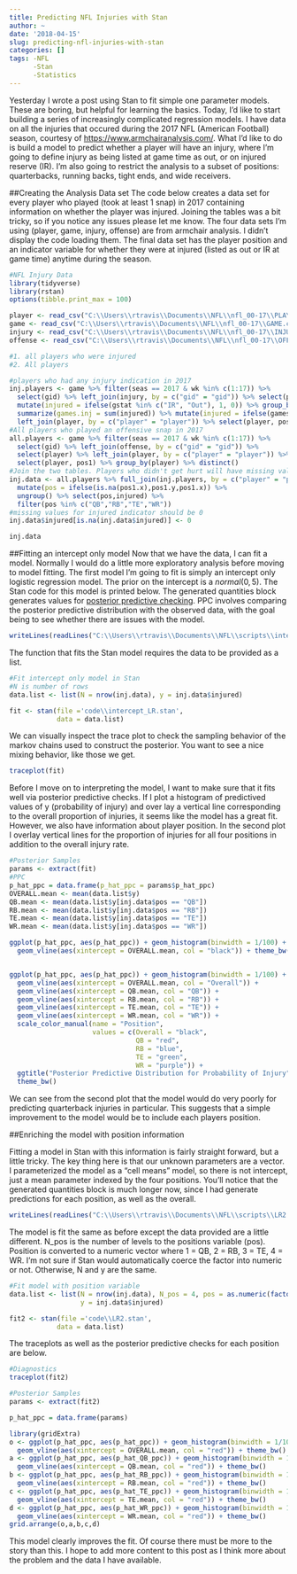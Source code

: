 ```yaml
---
title: Predicting NFL Injuries with Stan
author: ~
date: '2018-04-15'
slug: predicting-nfl-injuries-with-stan
categories: []
tags: -NFL
      -Stan
      -Statistics
---
```


Yesterday I wrote a post using Stan to fit simple one parameter models. These are boring, but helpful for learning the basics. Today, I'd like to start building a series of increasingly complicated regression models. I have data on all the injuries that occured during the 2017 NFL (American Football) season, courtesy of [https://www.armchairanalysis.com/](https://www.armchairanalysis.com/). What I'd like to do is build a model to predict whether a player will have an injury, where I'm going to define injury as being listed  at game time as out, or on injured reserve (IR). I'm also going to restrict the analysis to a subset of positions: quarterbacks, running backs, tight ends, and wide receivers.

##Creating the Analysis Data set
The code below creates a data set for every player who played (took at least 1 snap) in 2017 containing information on whether the player was injured. Joining the tables was a bit tricky, so if you notice any issues please let me know. The four data sets I'm using (player, game, injury, offense) are from armchair analysis. I didn't display the code loading them. The final data set has the player position and an indicator variable for whether they were at injured (listed as out or IR at game time) anytime during the season.

```r
#NFL Injury Data
library(tidyverse)
library(rstan)
options(tibble.print_max = 100)
```
```r
player <- read_csv("C:\\Users\\rtravis\\Documents\\NFL\\nfl_00-17\\PLAYER.csv")
game <- read_csv("C:\\Users\\rtravis\\Documents\\NFL\\nfl_00-17\\GAME.csv")
injury <- read_csv("C:\\Users\\rtravis\\Documents\\NFL\\nfl_00-17\\INJURY.csv")
offense <- read_csv("C:\\Users\\rtravis\\Documents\\NFL\\nfl_00-17\\OFFENSE.csv")
```
```r
#1. all players who were injured
#2. All players

#players who had any injury indication in 2017
inj.players <- game %>% filter(seas == 2017 & wk %in% c(1:17)) %>%
  select(gid) %>% left_join(injury, by = c("gid" = "gid")) %>% select(player, gstat) %>%
  mutate(injured = ifelse(gstat %in% c("IR", "Out"), 1, 0)) %>% group_by(player) %>%
  summarize(games.inj = sum(injured)) %>% mutate(injured = ifelse(games.inj > 0, 1, 0)) %>%
  left_join(player, by = c("player" = "player")) %>% select(player, pos1, games.inj, injured) 
#All players who played an offensive snap in 2017
all.players <- game %>% filter(seas == 2017 & wk %in% c(1:17)) %>%
  select(gid) %>% left_join(offense, by = c("gid" = "gid")) %>%
  select(player) %>% left_join(player, by = c("player" = "player")) %>%
  select(player, pos1) %>% group_by(player) %>% distinct()
#Join the two tables. Players who didn't get hurt will have missing values for injured
inj.data <- all.players %>% full_join(inj.players, by = c("player" = "player")) %>%
  mutate(pos = ifelse(is.na(pos1.x),pos1.y,pos1.x)) %>% 
  ungroup() %>% select(pos,injured) %>%
  filter(pos %in% c("QB","RB","TE","WR"))
#missing values for injured indicator should be 0
inj.data$injured[is.na(inj.data$injured)] <- 0

inj.data

```

##Fitting an intercept only model
Now that we have the data, I can fit a model. Normally I would do a little more exploratory analysis before moving to model fitting. The first model I'm going to fit is simply an intercept only logistic regression model. The prior on the intercept is a $normal(0,5)$. The Stan code for this model is printed below. The generated quantities block generates values for [posterior predictive checking](https://stats.stackexchange.com/questions/115157/what-are-posterior-predictive-checks-and-what-makes-them-useful). PPC involves comparing the posterior predictive distribution with the observed data, with the goal being to see whether there are issues with the model.  

```r
writeLines(readLines("C:\\Users\\rtravis\\Documents\\NFL\\scripts\\intercept_LR.stan"))
```

The function that fits the Stan model requires the data to be provided as a list.
```r
#Fit intercept only model in Stan
#N is number of rows
data.list <- list(N = nrow(inj.data), y = inj.data$injured)

fit <- stan(file ='code\\intercept_LR.stan',
            data = data.list)

```

We can visually inspect the trace plot to check the sampling behavior of the markov chains used to construct the posterior. You want to see a nice mixing behavior, like those we get.

```r
traceplot(fit)
```

Before I move on to interpreting the model, I want to make sure that it fits well via posterior predictive checks. If I plot a histogram of predictived values of y (probability of injury) and over lay a vertical line corresponding to the overall proportion of injuries, it seems like the model has a great fit. However, we also have information about player position. In the second plot I overlay vertical lines for the proportion of injuries for all four positions in addition to the overall injury rate.

```r
#Posterior Samples
params <- extract(fit)
#PPC
p_hat_ppc = data.frame(p_hat_ppc = params$p_hat_ppc)
OVERALL.mean <- mean(data.list$y)
QB.mean <- mean(data.list$y[inj.data$pos == "QB"])
RB.mean <- mean(data.list$y[inj.data$pos == "RB"])
TE.mean <- mean(data.list$y[inj.data$pos == "TE"])
WR.mean <- mean(data.list$y[inj.data$pos == "WR"])

ggplot(p_hat_ppc, aes(p_hat_ppc)) + geom_histogram(binwidth = 1/100) +
  geom_vline(aes(xintercept = OVERALL.mean, col = "black")) + theme_bw()


ggplot(p_hat_ppc, aes(p_hat_ppc)) + geom_histogram(binwidth = 1/100) +
  geom_vline(aes(xintercept = OVERALL.mean, col = "Overall")) +
  geom_vline(aes(xintercept = QB.mean, col = "QB")) +
  geom_vline(aes(xintercept = RB.mean, col = "RB")) +
  geom_vline(aes(xintercept = TE.mean, col = "TE")) +
  geom_vline(aes(xintercept = WR.mean, col = "WR")) +
  scale_color_manual(name = "Position", 
                     values = c(Overall = "black",
                                QB = "red",
                                RB = "blue",
                                TE = "green",
                                WR = "purple")) +
  ggtitle("Posterior Predictive Distribution for Probability of Injury") +
  theme_bw()

```

We can see from the second plot that the model would do very poorly for predicting quarterback injuries in particular. This suggests that a simple improvement to the model would be to include each players position.


##Enriching the model with position information

Fitting a model in Stan with this information is fairly straight forward, but a little tricky. The key thing here is that our unknown parameters are a vector. I parameterized the model as a "cell means" model, so there is not intercept, just a mean parameter indexed by the four positions. You'll notice that the generated quantities block is much longer now, since I had generate predictions for each position, as well as the overall. 
```r
writeLines(readLines("C:\\Users\\rtravis\\Documents\\NFL\\scripts\\LR2.stan"))
```

The model is fit the same as before except the data provided are a little different. N_pos is the number of levels to the positions variable (pos). Position is converted to a numeric vector where 1 = QB, 2 = RB, 3 = TE, 4 = WR. I'm not sure if Stan would automatically coerce the factor into numeric or not. Otherwise, N and y are the same. 
```r
#Fit model with position variable
data.list <- list(N = nrow(inj.data), N_pos = 4, pos = as.numeric(factor(inj.data$pos)),
                  y = inj.data$injured)

fit2 <- stan(file ='code\\LR2.stan',
            data = data.list)
```

The traceplots as well as the posterior predictive checks for each position are below. 

```r
#Diagnostics
traceplot(fit2)

#Posterior Samples
params <- extract(fit2)

p_hat_ppc = data.frame(params)

library(gridExtra)
o <- ggplot(p_hat_ppc, aes(p_hat_ppc)) + geom_histogram(binwidth = 1/100) +
  geom_vline(aes(xintercept = OVERALL.mean, col = "red")) + theme_bw()
a <- ggplot(p_hat_ppc, aes(p_hat_QB_ppc)) + geom_histogram(binwidth = 1/25) +
  geom_vline(aes(xintercept = QB.mean, col = "red")) + theme_bw()
b <- ggplot(p_hat_ppc, aes(p_hat_RB_ppc)) + geom_histogram(binwidth = 1/25) +
  geom_vline(aes(xintercept = RB.mean, col = "red")) + theme_bw()
c <- ggplot(p_hat_ppc, aes(p_hat_TE_ppc)) + geom_histogram(binwidth = 1/25) +
  geom_vline(aes(xintercept = TE.mean, col = "red")) + theme_bw()
d <- ggplot(p_hat_ppc, aes(p_hat_WR_ppc)) + geom_histogram(binwidth = 1/25) +
  geom_vline(aes(xintercept = WR.mean, col = "red")) + theme_bw()
grid.arrange(o,a,b,c,d)

```


This model clearly improves the fit. Of course there must be more to the story than this. I hope to add more content to this post as I think more about the problem and the data I have available.